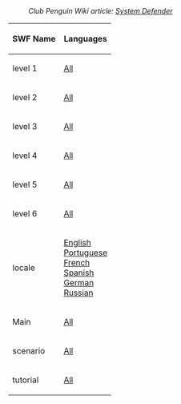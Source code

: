 :''Club Penguin Wiki article: [[clubpenguinwiki:System Defender|System Defender]]''

<center>
{|class="wikitable" border="1"
!SWF Name
!Languages
|-
|level 1||[[Media:GamesSystemDefenderLevel1.swf|All]]
|-
|level 2||[[Media:GamesSystemDefenderLevel2.swf|All]]
|-
|level 3||[[Media:GamesSystemDefenderLevel3.swf|All]]
|-
|level 4||[[Media:GamesSystemDefenderLevel4.swf|All]]
|-
|level 5||[[Media:GamesSystemDefenderLevel5.swf|All]]
|-
|level 6||[[Media:GamesSystemDefenderLevel6.swf|All]]
|-
|locale||[[Media:GamesSystemDefenderLangENLocale.swf|English]]<br>[[Media:GamesSystemDefenderLangPTLocale.swf|Portuguese]]<br>[[Media:GamesSystemDefenderLangFRLocale.swf|French]]<br>[[Media:GamesSystemDefenderLangESLocale.swf|Spanish]]<br>[[Media:GamesSystemDefenderLangDELocale.swf|German]]<br>[[Media:GamesSystemDefenderLangRULocale.swf|Russian]]
|-
|Main||[[Media:GamesSystemDefenderMain.swf|All]]
|-
|scenario||[[Media:GamesSystemDefenderScenario.swf|All]]
|-
|tutorial||[[Media:GamesSystemDefenderTutorial.swf|All]]
|}
</center>